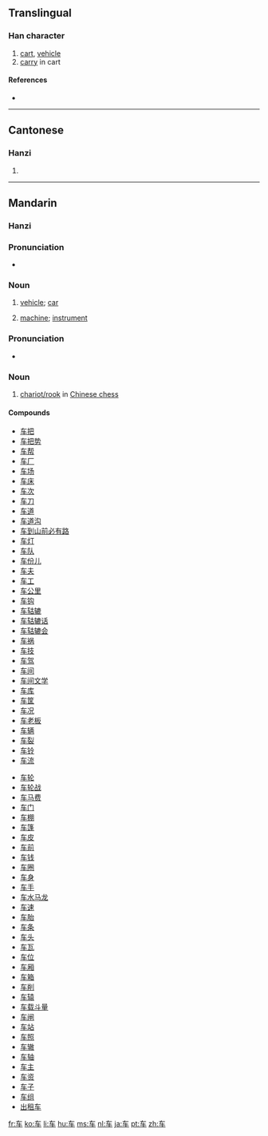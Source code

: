 {{also|車}}
==Translingual==

===Han character===
{{Han char|rn=159|rad=车|as=00|sn=4|four=|canj=大手 (KQ)}}

# [[cart]], [[vehicle]]
# [[carry]] in cart

====References====
* {{Han ref|kx=1250.241|hdz=53511.020|uh=8F66|ud=36710}}

----

==Cantonese==

===Hanzi===
{{yue-hanzi|jyut=[[ce1]], [[geoi1]]|y=[[che1]], [[geui1]]|tra=車}}

# {{defn|Cantonese}}

----

==Mandarin==

===Hanzi===
{{cmn-hanzi|tra=車|pin=[[chē]] ([[che1]]), [[jū]] ([[ju1]])|wg=[[ch'e1|ch'e<sup>1</sup>]]}}

===Pronunciation===
*{{IPA|[ tʂʰə˥˥ ]}}

===Noun===
{{cmn-noun|s|pin=chē|pint=che1|tra=車|sim=车|rs=车00}}

# {{Beginning Mandarin|lang=zh-cn|skey=che1}} [[vehicle]]; [[car]]
# {{Beginning Mandarin|lang=zh-cn|skey=che1}} [[machine]]; [[instrument]]

===Pronunciation===
*{{IPA|[ tɕy˥˥ ]}}

===Noun===
{{cmn-noun|s|pin=jū|pint=ju1|tra=[[車]] or [[俥]]|sim=车|rs=车00}}

# [[w:Chinese_chess#Chariot.2FRook|chariot/rook]] in [[w:Xiangqi|Chinese chess]]

====Compounds====
{{top2}}
* [[车把]]
* [[车把势]]
* [[车帮]]
* [[车厂]]
* [[车场]]
* [[车床]]
* [[车次]]
* [[车刀]]
* [[车道]]
* [[车道沟]]
* [[车到山前必有路]]
* [[车灯]]
* [[车队]]
* [[车份儿]]
* [[车夫]]
* [[车工]]
* [[车公里]]
* [[车钩]]
* [[车轱辘]]
* [[车轱辘话]]
* [[车轱辘会]]
* [[车祸]]
* [[车技]]
* [[车驾]]
* [[车间]]
* [[车间文学]]
* [[车库]]
* [[车筐]]
* [[车况]]
* [[车老板]]
* [[车辆]]
* [[车裂]]
* [[车铃]]
* [[车流]]
{{mid2}}
* [[车轮]]
* [[车轮战]]
* [[车马费]]
* [[车门]]
* [[车棚]]
* [[车篷]]
* [[车皮]]
* [[车前]]
* [[车钱]]
* [[车圈]]
* [[车身]]
* [[车手]]
* [[车水马龙]]
* [[车速]]
* [[车胎]]
* [[车条]]
* [[车头]]
* [[车瓦]]
* [[车位]]
* [[车厢]]
* [[车箱]]
* [[车削]]
* [[车辕]]
* [[车载斗量]]
* [[车闸]]
* [[车站]]
* [[车照]]
* [[车辙]]
* [[车轴]]
* [[车主]]
* [[车资]]
* [[车子]]
* [[车组]]
*[[出租车]]
{{bottom}}

[[fr:车]]
[[ko:车]]
[[li:车]]
[[hu:车]]
[[ms:车]]
[[nl:车]]
[[ja:车]]
[[pt:车]]
[[zh:车]]